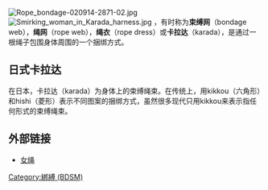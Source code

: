 {{Unreferenced|time=2020-01-20T01:22:43+00:00}}
[[File:Rope_bondage-020914-2871-02.jpg|thumb]]
[[File:Smirking_woman_in_Karada_harness.jpg|thumb]]
{{vgname2|束缚绳束|en=Bondage rope harness}}，有时称为'''束缚网'''（bondage web），'''绳网'''（rope web），'''绳衣'''（rope dress）或'''卡拉达'''（karada），是通过一根绳子包围身体周围的一个捆绑方式。

==日式卡拉达==
{{main|龟甲缚}}
在日本，卡拉达（karada）为身体上的束缚绳束。在传统上，用kikkou（六角形）和hishi（菱形）表示不同图案的捆绑方式，虽然很多现代只用kikkou来表示指任何形式的束缚绳束。
{{BDSM}}

==外部链接==
* [http://seesaawiki.jp/onnanawa/ 女绳] {{Wayback|url=http://seesaawiki.jp/onnanawa/ |date=20140508030826 }}

[[Category:綁縛_(BDSM)|Category:綁縛 (BDSM)]]


{{stub}}